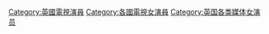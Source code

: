 [[Category:英國電視演員|Category:英國電視演員]]
[[Category:各國電視女演員|Category:各國電視女演員]]
[[Category:英国各类媒体女演员|Category:英国各类媒体女演员]]